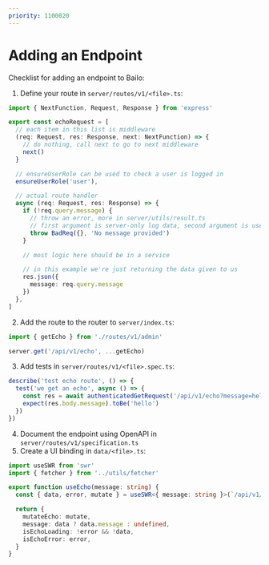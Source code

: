 ```yaml
---
priority: 1100020
---
```



# Adding an Endpoint

Checklist for adding an endpoint to Bailo:

1. Define your route in `server/routes/v1/<file>.ts`:

```typescript
import { NextFunction, Request, Response } from 'express'

export const echoRequest = [
  // each item in this list is middleware
  (req: Request, res: Response, next: NextFunction) => {
    // do nothing, call next to go to next middleware
    next()
  }

  // ensureUserRole can be used to check a user is logged in
  ensureUserRole('user'),

  // actual route handler
  async (req: Request, res: Response) => {
    if (!req.query.message) {
      // throw an error, more in server/utils/result.ts
      // first argument is server-only log data, second argument is user facing message
      throw BadReq({}, 'No message provided')
    }

    // most logic here should be in a service

    // in this example we're just returning the data given to us
    res.json({
      message: req.query.message
    })
  },
]
```

2. Add the route to the router to `server/index.ts`:

```typescript
import { getEcho } from './routes/v1/admin'

server.get('/api/v1/echo', ...getEcho)
```

3. Add tests in `server/routes/v1/<file>.spec.ts`:

```typescript
describe('test echo route', () => {
  test('we get an echo', async () => {
    const res = await authenticatedGetRequest('/api/v1/echo?message=hello')
    expect(res.body.message).toBe('hello')
  })
})
```

4. Document the endpoint using OpenAPI in `server/routes/v1/specification.ts`
5. Create a UI binding in `data/<file>.ts`:

```typescript
import useSWR from 'swr'
import { fetcher } from '../utils/fetcher'

export function useEcho(message: string) {
  const { data, error, mutate } = useSWR<{ message: string }>(`/api/v1/echo?message=${message}`, fetcher)

  return {
    mutateEcho: mutate,
    message: data ? data.message : undefined,
    isEchoLoading: !error && !data,
    isEchoError: error,
  }
}
```


>
